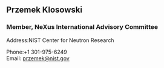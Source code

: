 ==Przemek Klosowski==
===Member, NeXus International Advisory Committee===
;Address:NIST Center for Neutron Research
:

;Phone:+1 301-975-6249
;Email: [mailto:przemek@nist.gov przemek@nist.gov]
